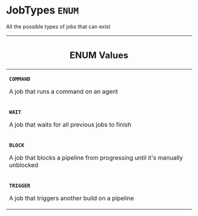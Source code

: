 <!--
  _____   ____    _   _  ____ _______   ______ _____ _____ _______
  |  __  / __   |  | |/ __ __   __| |  ____|  __ _   _|__   __|
  | |  | | |  | | |  | | |  | | | |    | |__  | |  | || |    | |
  | |  | | |  | | | . ` | |  | | | |    |  __| | |  | || |    | |
  | |__| | |__| | | |  | |__| | | |    | |____| |__| || |_   | |
  |_____/ ____/  |_| _|____/  |_|    |______|_____/_____|  |_|
  This file is auto-generated by script/generate_graphql_api_content.sh,
  please build the schema.json by running `rails api:graph:export`
  with https://github.com/buildkite/buildkite/,
  replace the content in data/graphql_data_schema.json
  and run the generation script `./scripts/generate-graphql-api-content.sh`.
-->
<!-- vale off -->
<h1 class="has-pills" data-algolia-exclude>
  JobTypes
  <span class="pill pill--enum pill--normal-case pill--large"><code>ENUM</code></span>
</h1>
<!-- vale on -->

<p>All the possible types of jobs that can exist</p>

<table class="responsive-table responsive-table--single-column-rows">
  <thead>
    <th>
      <h2 data-algolia-exclude>ENUM Values</h2>
    </th>
  </thead>
  <tbody>
    <tr>
      <td>
        <p>
          <strong>
            <code>COMMAND</code>
          </strong>
        </p>
        <p>A job that runs a command on an agent</p>
      </td>
    </tr>
    <tr>
      <td>
        <p>
          <strong>
            <code>WAIT</code>
          </strong>
        </p>
        <p>A job that waits for all previous jobs to finish</p>
      </td>
    </tr>
    <tr>
      <td>
        <p>
          <strong>
            <code>BLOCK</code>
          </strong>
        </p>
        <p>
          A job that blocks a pipeline from progressing until it's manually
          unblocked
        </p>
      </td>
    </tr>
    <tr>
      <td>
        <p>
          <strong>
            <code>TRIGGER</code>
          </strong>
        </p>
        <p>A job that triggers another build on a pipeline</p>
      </td>
    </tr>
  </tbody>
</table>
